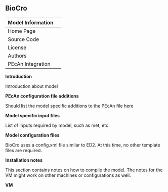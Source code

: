 ## BioCro {#models-biocro}

| Model Information ||
| -- | -- |
| Home Page | |
| Source Code | |
| License |  |
| Authors | |
| PEcAn Integration | |

**Introduction**

Introduction about model

**PEcAn configuration file additions**

Should list the model specific additions to the PEcAn file here

**Model specific input files**

List of inputs required by model, such as met, etc.

**Model configuration files**

BioCro uses a config.xml file similar to ED2. At this time, no other template files are required.

**Installation notes**

This section contains notes on how to compile the model. The notes for the VM might work on other machines or configurations as well.

**VM**
